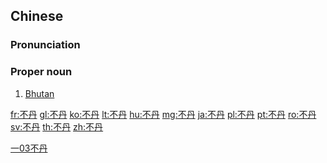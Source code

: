 ==Chinese==
{{zh-forms}}

===Pronunciation===
{{zh-pron
|m=Bùdān
|c=bat1 daan1
|mn=Put-tan
|cat=pn
}}

===Proper noun===
{{zh-proper noun}}

# [[Bhutan]]

[[Category:zh:Countries|一03不丹]]

[[fr:不丹]]
[[gl:不丹]]
[[ko:不丹]]
[[lt:不丹]]
[[hu:不丹]]
[[mg:不丹]]
[[ja:不丹]]
[[pl:不丹]]
[[pt:不丹]]
[[ro:不丹]]
[[sv:不丹]]
[[th:不丹]]
[[zh:不丹]]